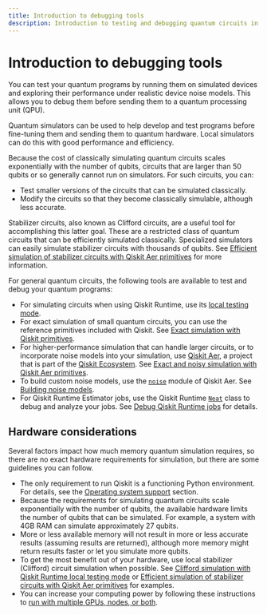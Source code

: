 ```yaml
---
title: Introduction to debugging tools
description: Introduction to testing and debugging quantum circuits in Qiskit.
---
```

# Introduction to debugging tools

You can test your quantum programs by running them on simulated devices and exploring their performance under realistic device noise models. This allows you to debug them before sending them to a quantum processing unit (QPU).

Quantum simulators can be used to help develop and test programs before fine-tuning them and sending them to quantum hardware. Local simulators can do this with good performance and efficiency.

Because the cost of classically simulating quantum circuits scales exponentially with the number of qubits, circuits that are larger than 50 qubits or so generally cannot run on simulators. For such circuits, you can:

- Test smaller versions of the circuits that can be simulated classically.
- Modify the circuits so that they become classically simulable, although less accurate.

Stabilizer circuits, also known as Clifford circuits, are a useful tool for accomplishing this latter goal. These are a restricted class of quantum circuits that can be efficiently simulated classically. Specialized simulators can easily simulate stabilizer circuits with thousands of qubits. See [Efficient simulation of stabilizer circuits with Qiskit Aer primitives](./simulate-stabilizer-circuits) for more information.

For general quantum circuits, the following tools are available to test and debug your quantum programs:

- For simulating circuits when using Qiskit Runtime, use its [local testing mode](local-testing-mode).
- For exact simulation of small quantum circuits, you can use the reference primitives included with Qiskit. See [Exact simulation with Qiskit primitives](./simulate-with-qiskit-sdk-primitives).
- For higher-performance simulation that can handle larger circuits, or to incorporate noise models into your simulation, use [Qiskit Aer](https://qiskit.org/ecosystem/aer/), a project that is part of the [Qiskit Ecosystem](https://qiskit.github.io/ecosystem/). See [Exact and noisy simulation with Qiskit Aer primitives](simulate-with-qiskit-aer).
- To build custom noise models, use the [`noise`](https://qiskit.org/ecosystem/aer/apidocs/aer_noise.html) module of Qiskit Aer. See [Building noise models](./build-noise-models).
- For Qiskit Runtime Estimator jobs, use the Qiskit Runtime [`Neat`](/docs/api/qiskit-ibm-runtime/debug-tools) class to debug and analyze your jobs. See [Debug Qiskit Runtime jobs](/docs/guides/debug-qiskit-runtime-jobs) for details.

## Hardware considerations

Several factors impact how much memory quantum simulation requires, so there are no exact hardware requirements for simulation, but there are some guidelines you can follow.

- The only requirement to run Qiskit is a functioning Python environment.  For details, see the [Operating system support](./install-qiskit#operating-system-support) section.
- Because the requirements for simulating quantum circuits scale exponentially with the number of qubits, the available hardware limits the number of qubits that can be simulated. For example, a system with 4GB RAM can simulate approximately 27 qubits.
- More or less available memory will not result in more or less accurate results (assuming results are returned), although more memory might return results faster or let you simulate more qubits.
- To get the most benefit out of your hardware, use local stabilizer (Clifford) circuit simulation when possible.  See [Clifford simulation with Qiskit Runtime local testing mode](local-testing-mode#clifford-simulation) or [Efficient simulation of stabilizer circuits with Qiskit Aer primitives](./simulate-stabilizer-circuits) for examples.
- You can increase your computing power by following these instructions to [run with multiple GPUs, nodes, or both](https://qiskit.github.io/qiskit-aer/howtos/running_gpu.html).
